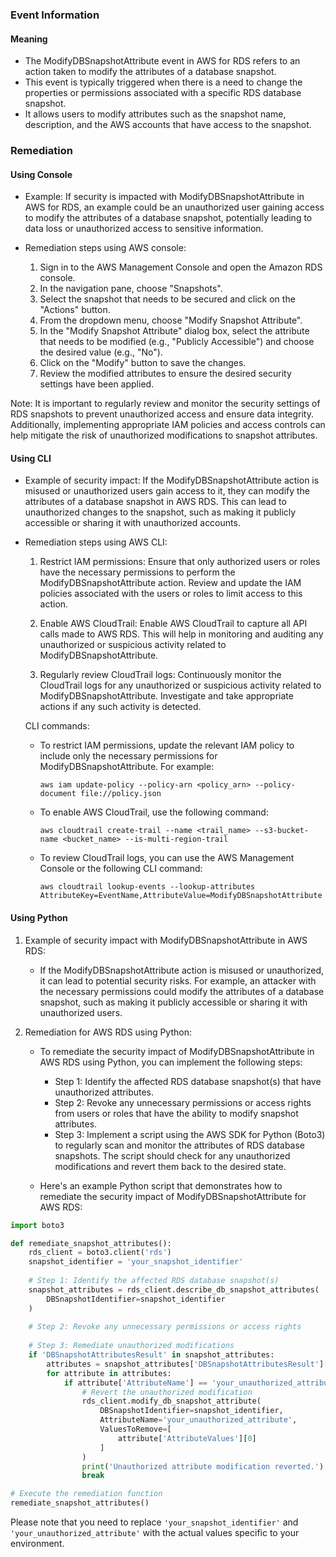 
### Event Information

#### Meaning

- The ModifyDBSnapshotAttribute event in AWS for RDS refers to an action taken to modify the attributes of a database snapshot.
- This event is typically triggered when there is a need to change the properties or permissions associated with a specific RDS database snapshot.
- It allows users to modify attributes such as the snapshot name, description, and the AWS accounts that have access to the snapshot.

### Remediation

#### Using Console

- Example: If security is impacted with ModifyDBSnapshotAttribute in AWS for RDS, an example could be an unauthorized user gaining access to modify the attributes of a database snapshot, potentially leading to data loss or unauthorized access to sensitive information.

- Remediation steps using AWS console:
  1. Sign in to the AWS Management Console and open the Amazon RDS console.
  2. In the navigation pane, choose "Snapshots".
  3. Select the snapshot that needs to be secured and click on the "Actions" button.
  4. From the dropdown menu, choose "Modify Snapshot Attribute".
  5. In the "Modify Snapshot Attribute" dialog box, select the attribute that needs to be modified (e.g., "Publicly Accessible") and choose the desired value (e.g., "No").
  6. Click on the "Modify" button to save the changes.
  7. Review the modified attributes to ensure the desired security settings have been applied.

Note: It is important to regularly review and monitor the security settings of RDS snapshots to prevent unauthorized access and ensure data integrity. Additionally, implementing appropriate IAM policies and access controls can help mitigate the risk of unauthorized modifications to snapshot attributes.

#### Using CLI

- Example of security impact: If the ModifyDBSnapshotAttribute action is misused or unauthorized users gain access to it, they can modify the attributes of a database snapshot in AWS RDS. This can lead to unauthorized changes to the snapshot, such as making it publicly accessible or sharing it with unauthorized accounts.

- Remediation steps using AWS CLI:
  1. Restrict IAM permissions: Ensure that only authorized users or roles have the necessary permissions to perform the ModifyDBSnapshotAttribute action. Review and update the IAM policies associated with the users or roles to limit access to this action.
  
  2. Enable AWS CloudTrail: Enable AWS CloudTrail to capture all API calls made to AWS RDS. This will help in monitoring and auditing any unauthorized or suspicious activity related to ModifyDBSnapshotAttribute. 
  
  3. Regularly review CloudTrail logs: Continuously monitor the CloudTrail logs for any unauthorized or suspicious activity related to ModifyDBSnapshotAttribute. Investigate and take appropriate actions if any such activity is detected.
  
  CLI commands:
  - To restrict IAM permissions, update the relevant IAM policy to include only the necessary permissions for ModifyDBSnapshotAttribute. For example:
    ```
    aws iam update-policy --policy-arn <policy_arn> --policy-document file://policy.json
    ```
  
  - To enable AWS CloudTrail, use the following command:
    ```
    aws cloudtrail create-trail --name <trail_name> --s3-bucket-name <bucket_name> --is-multi-region-trail
    ```
  
  - To review CloudTrail logs, you can use the AWS Management Console or the following CLI command:
    ```
    aws cloudtrail lookup-events --lookup-attributes AttributeKey=EventName,AttributeValue=ModifyDBSnapshotAttribute
    ```

#### Using Python

1. Example of security impact with ModifyDBSnapshotAttribute in AWS RDS:
   - If the ModifyDBSnapshotAttribute action is misused or unauthorized, it can lead to potential security risks. For example, an attacker with the necessary permissions could modify the attributes of a database snapshot, such as making it publicly accessible or sharing it with unauthorized users.

2. Remediation for AWS RDS using Python:
   - To remediate the security impact of ModifyDBSnapshotAttribute in AWS RDS using Python, you can implement the following steps:
     - Step 1: Identify the affected RDS database snapshot(s) that have unauthorized attributes.
     - Step 2: Revoke any unnecessary permissions or access rights from users or roles that have the ability to modify snapshot attributes.
     - Step 3: Implement a script using the AWS SDK for Python (Boto3) to regularly scan and monitor the attributes of RDS database snapshots. The script should check for any unauthorized modifications and revert them back to the desired state.
     
   - Here's an example Python script that demonstrates how to remediate the security impact of ModifyDBSnapshotAttribute for AWS RDS:

```python
import boto3

def remediate_snapshot_attributes():
    rds_client = boto3.client('rds')
    snapshot_identifier = 'your_snapshot_identifier'
    
    # Step 1: Identify the affected RDS database snapshot(s)
    snapshot_attributes = rds_client.describe_db_snapshot_attributes(
        DBSnapshotIdentifier=snapshot_identifier
    )
    
    # Step 2: Revoke any unnecessary permissions or access rights
    
    # Step 3: Remediate unauthorized modifications
    if 'DBSnapshotAttributesResult' in snapshot_attributes:
        attributes = snapshot_attributes['DBSnapshotAttributesResult']['DBSnapshotAttributes']
        for attribute in attributes:
            if attribute['AttributeName'] == 'your_unauthorized_attribute':
                # Revert the unauthorized modification
                rds_client.modify_db_snapshot_attribute(
                    DBSnapshotIdentifier=snapshot_identifier,
                    AttributeName='your_unauthorized_attribute',
                    ValuesToRemove=[
                        attribute['AttributeValues'][0]
                    ]
                )
                print('Unauthorized attribute modification reverted.')
                break

# Execute the remediation function
remediate_snapshot_attributes()
```

Please note that you need to replace `'your_snapshot_identifier'` and `'your_unauthorized_attribute'` with the actual values specific to your environment.

